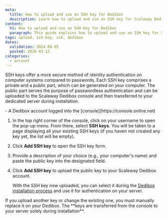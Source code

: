 ```yaml
---
meta:
  title: How to upload and use an SSH key for Dedibox
  description: Learn how to upload and use an SSH key for Scaleway Dedibox servers.
content:
  h1: How to upload and use an SSH Key for Dedibox
  paragraph: This guide explains how to upload and use an SSH key for Scaleway Dedibox servers.
tags: upload, ssh-key, ssh, dedibox
dates:
  validation: 2024-08-05
  posted: 2020-03-12
categories:
  - account
---
```


SSH keys offer a more secure method of identity authentication on computer systems compared to passwords. Each SSH key comprises a private and a public part, which can be generated on your computer. The public part serves the purpose of passwordless authentication and can be uploaded to the Scaleway Dedibox console and then transferred to your dedicated server during installation.

<Macro id="requirements" />
- A Dedibox account logged into the [console](https://console.online.net)


1. In the top right corner of the console, click on your username to open the pop-up menu. From there, select **SSH keys**.
    <Lightbox src="scaleway-dedibox-console-ssh-key-menu.webp" />
    You will be taken to a page displaying all your existing SSH keys (if you haven not created any key yet, the list will be empty).
2. Click **Add SSH key** to open the SSH key form.
3. Provide a description of your choice (e.g., your computer's name) and paste the public key into the designated field.
4. Click **Add SSH key** to upload the public key to your Scaleway Dedibox account.

    With the SSH key now uploaded, you can select it during the [Dedibox installation process](/dedibox/dedicated-servers/how-to/install-a-server/) and use it for authentication on your server.
  <Message type="note">
    If you upload another key or change the existing one, you must manually replace it on your Dedibox. The **keys are transferred from the console to your server solely during installation**.
  </Message>
